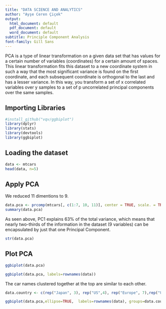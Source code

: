 ```yaml
---
title: "DATA SCIENCE AND ANALYTICS"
author: "Ayşe Ceren Çiçek"
output: 
  html_document: default
  pdf_document: default
  word_document: default
subtitle: Principle Component Analysis
font-family: Gill Sans
---
```


PCA is a type of linear transformation on a given data set that has values for a certain number of variables (coordinates) for a certain amount of spaces. This linear transformation fits this dataset to a new coordinate system in such a way that the most significant variance is found on the first coordinate, and each subsequent coordinate is orthogonal to the last and has a lesser variance. In this way, you transform a set of x correlated variables over y samples to a set of p uncorrelated principal components over the same samples.

## Importing Libraries

```r
#install_github("vqv/ggbiplot")
library(dplyr)
library(stats)
library(devtools)
library(ggbiplot)
```


## Loading the dataset

```r
data <- mtcars
head(data, n=5)
```


## Apply PCA

We reduced 11 dimentions to 9. 

```r
data.pca <- prcomp(mtcars[, c(1:7, 10, 11)], center = TRUE, scale. = TRUE)
summary(data.pca)
```

As seen above, PC1 explains 63% of the total variance, which means that nearly two-thirds of the information in the dataset (9 variables) can be encapsulated by just that one Principal Component.


```r
str(data.pca)
```


## Plot PCA

```r
ggbiplot(data.pca)
```

```r
ggbiplot(data.pca, labels=rownames(data))
```

The car names clustered together at the top are similar to each other.

```r
data.country <- c(rep("Japan", 3), rep("US",4), rep("Europe", 7),rep("US",3), "Europe", rep("Japan", 3), rep("US",4), rep("Europe", 3), "US", rep("Europe", 3))

ggbiplot(data.pca,ellipse=TRUE,  labels=rownames(data), groups=data.country)
```

